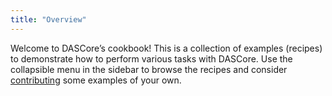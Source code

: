 ```yaml
---
title: "Overview"
---
```


Welcome to DASCore's cookbook! This is a collection of examples (recipes) to demonstrate how to perform various tasks with DASCore. Use the collapsible menu in the sidebar to browse the recipes and consider [contributing](../contributing/contributing.qmd) some examples of your own.
